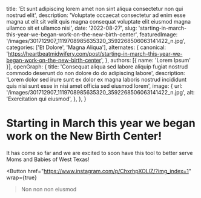   title: 'Et sunt adipiscing lorem amet non sint aliqua consectetur non qui nostrud elit',
  description: 'Voluptate occaecat consectetur ad enim esse magna ut elit sit velit quis magna consequat voluptate elit eiusmod magna ullamco sit et ullamco nisi',
  date: '2022-08-27',
  slug: 'starting-in-march-this-year-we-began-work-on-the-new-birth-center',
  featuredImage: '/images/301712907_1119708985635320_3592268506063141422_n.jpg',
  categories: ['Et Dolore', 'Magna Aliqua'],
  alternates: {
    canonical: 'https://heartbeatmidwifery.com/post/starting-in-march-this-year-we-began-work-on-the-new-birth-center',
  },
  authors: [{ name: 'Lorem Ipsum' }],
  openGraph: {
    title: 'Consequat aliqua sed labore aliquip fugiat nostrud commodo deserunt do non dolore do do adipiscing labore',
    description: 'Lorem dolor sed irure sunt ex dolor ex magna laboris nostrud incididunt quis nisi sunt esse in nisi amet officia sed eiusmod lorem',
    image: {
      url: '/images/301712907_1119708985635320_3592268506063141422_n.jpg',
      alt: 'Exercitation qui eiusmod',
    },
  },
}


# Starting in March this year we began work on the New Birth Center!

<Gallery>
  <GalleryItem
    src="/images/301712907_1119708985635320_3592268506063141422_n.jpg"
    size="large"
  />
  <GalleryItem
    src="/images/301963666_155561007130491_5042740758080418779_n.jpg"
    size="large"
  />
  <GalleryItem
    src="/images/301978675_1418435748568427_1045254721540737683_n.jpg"
    size="large"
  />
  <GalleryItem
    src="/images/301552777_5595537663839465_6533126475515987811_n.jpg"
    size="large"
  />
</Gallery>

It has come so far and we are excited to soon have this tool to better serve Moms and Babies of West Texas!

<Button
  href="https://www.instagram.com/p/ChxrhpXOLlZ/?img_index=1"
  wrap={true}
>Non non non eiusmod</Button>
